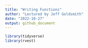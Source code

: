 ```yaml
---
title: "Writing Functions"
author: "Lectured by Jeff Goldsmith"
date: "2022-10-27"
output: github_document
---
```


```r
library(tidyverse)
library(rvest)
```

